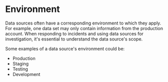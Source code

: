 # Environment

Data sources often have a corresponding environment to which they apply. For example, one data set may only contain information from the production account. When responding to incidents and using data sources for investigation, it's essential to understand the data source's scope.

Some examples of a data source's environment could be:

- Production
- Staging
- Testing
- Development
